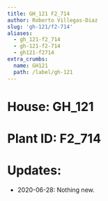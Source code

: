 ```yaml
---
title: GH_121 F2_714
author: Roberto Villegas-Diaz
slug: 'gh-121/f2-714'
aliases:
  - gh_121-f2_714
  - gh-121-f2-714
  - gh121-f2714
extra_crumbs:
  name: GH121
  path: /label/gh-121
---
```


# **House**: GH_121
# **Plant ID**: F2_714
# **Updates**: 
 - 2020-06-28: Nothing new.

